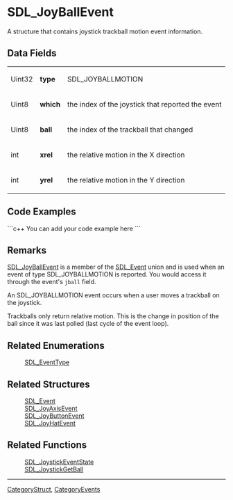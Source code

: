 <!-- pragma section-numbers off -->
<!-- pragma camelcase off -->

= SDL_JoyBallEvent =
A structure that contains joystick trackball motion event information.


== Data Fields ==
{|
|Uint32
|'''type'''
|SDL_JOYBALLMOTION
|-
|Uint8
|'''which'''
|the index of the joystick that reported the event
|-
|Uint8
|'''ball'''
|the index of the trackball that changed
|-
|int
|'''xrel'''
|the relative motion in the X direction
|-
|int
|'''yrel'''
|the relative motion in the Y direction
|}

== Code Examples ==
```c++
You can add your code example here
```

== Remarks ==
[[SDL_JoyBallEvent]] is a member of the [[SDL_Event]] union and is used when an event of type SDL_JOYBALLMOTION is reported.  You would access it through the event's <code>jball</code> field.

An SDL_JOYBALLMOTION event occurs when a user moves a trackball on the joystick.

Trackballs only return relative motion. This is the change in position of the ball since it was last polled (last cycle of the event loop).

== Related Enumerations ==
:[[SDL_EventType]]

== Related Structures ==
:[[SDL_Event]]
:[[SDL_JoyAxisEvent]]
:[[SDL_JoyButtonEvent]]
:[[SDL_JoyHatEvent]]

== Related Functions ==
:[[SDL_JoystickEventState]]
:[[SDL_JoystickGetBall]]

----
[[CategoryStruct]], [[CategoryEvents]]
